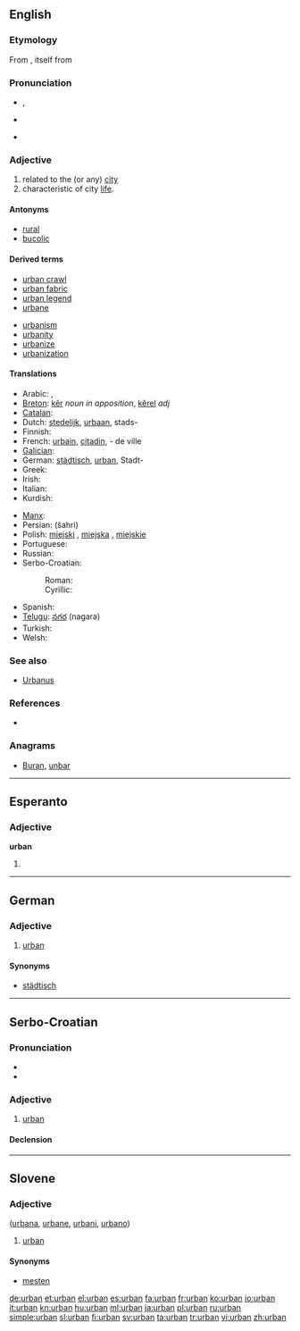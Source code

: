 {{also|Urban}}
==English==

===Etymology===
From {{etyl|la}} {{term|urbanus|lang=la}}, itself from {{term|urbs||city|lang=la}}

===Pronunciation===
* {{a|UK}} {{IPA|/ˈɜːbən/}}, {{SAMPA|/"3:rb@n/}}
*: {{rhymes|ɜː(r)bən}}
* {{a|US}} {{IPA|/ˈɝbən/}}
* {{hyphenation|ur|ban}}

===Adjective===
{{en-adj}}

# related to the (or any) [[city]]
# characteristic of city [[life]].

====Antonyms====
* [[rural]]
* [[bucolic]]

====Derived terms====
{{top2}}
* [[urban crawl]]
* [[urban fabric]]
* [[urban legend]]
* [[urbane]]
{{mid2}}
* [[urbanism]]
* [[urbanity]]
* [[urbanize]]
* [[urbanization]]
{{bottom}}

====Translations====
{{trans-top|of the city; characteristic of city life}}
* Arabic: {{Arab|[[حضري]]}}, {{Arab|[[متمدن]]}}
* [[Breton]]: [[kêr]] ''noun in apposition'', [[kêrel]] ''adj''
* [[Catalan]]: {{t|ca|urbà}}
* Dutch: [[stedelijk]], [[urbaan]], stads-
* Finnish: {{t+|fi|urbaani}}
* French: [[urbain]], [[citadin]], - de ville
* [[Galician]]: {{t-|gl|urbano|xs=Galician}}
* German: [[städtisch]], [[urban#German|urban]], Stadt-
* Greek: {{t+|el|αστικός|m}}
* Irish: {{t-|ga|uirbeach|xs=Irish}}
* Italian: {{t-|it|urbano|m}}
* Kurdish: {{ku-Arab|[[شارستانی]]}}
{{trans-mid}}
* [[Manx]]: {{t|gv|ard-valjagh}}
* Persian: {{fa-Arab|[[شهری]]}} (šahri)
* Polish: [[miejski]] {{m}}, [[miejska]] {{f}}, [[miejskie]] {{n}}
* Portuguese: {{t+|pt|urbano}}
* Russian: {{t+|ru|городской|m}}
* Serbo-Croatian:
*: Roman: {{t|sh|gradski|xs=Serbo-Croatian}}
*: Cyrillic: {{t|sh|градски|sc=Cyrl|xs=Serbo-Croatian}}
* Spanish: {{t+|es|urbano}}
* [[Telugu]]: [[నగర]] (nagara)
* Turkish: {{t|tr|kentsel}}
* Welsh: {{t-|cy|trefol|xs=Welsh}}
{{trans-bottom}}

===See also===
* [[Urbanus]]

===References===
* {{R:Websters}}

===Anagrams===
* [[Buran#English|Buran]], [[unbar#English|unbar]]

----

==Esperanto==

===Adjective===
'''urban'''

# {{eo-form of|urb|an}}

----

==German==

===Adjective===
{{de-adj|comparative=urbaner|superlative=urbansten}}

# [[urban#English|urban]]

====Synonyms====
* [[städtisch]]

----

==Serbo-Croatian==

===Pronunciation===
* {{IPA|/ûrbaːn/|lang=sh}} 
* {{hyphenation|ur|ban}}

===Adjective===
{{sh-adjective|head=ȕrbān|def=urbani|def_a=ȕrbānī|r|урбан|у̏рба̄н}}

# [[#English|urban]]

====Declension====
{{sh-adj-defindef|urban|o}}

----

==Slovene==

===Adjective===
{{sl-adj|-}} ([[urbana]], [[urbane]], [[urbani]], [[urbano]])

# [[urban#English|urban]]

====Synonyms====
* [[mesten]]

[[de:urban]]
[[et:urban]]
[[el:urban]]
[[es:urban]]
[[fa:urban]]
[[fr:urban]]
[[ko:urban]]
[[io:urban]]
[[it:urban]]
[[kn:urban]]
[[hu:urban]]
[[ml:urban]]
[[ja:urban]]
[[pl:urban]]
[[ru:urban]]
[[simple:urban]]
[[sl:urban]]
[[fi:urban]]
[[sv:urban]]
[[ta:urban]]
[[tr:urban]]
[[vi:urban]]
[[zh:urban]]
